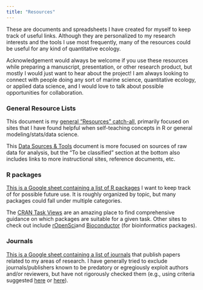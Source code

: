 ```yaml
---
title: "Resources"
---
```


These are documents and spreadsheets I have created for myself to keep track of useful links. Although they are personalized to my research interests and the tools I use most frequently, many of the resources could be useful for any kind of quantitative ecology.

Acknowledgement would always be welcome if you use these resources while preparing a manuscript, presentation, or other research product, but mostly I would just want to hear about the project! I am always looking to connect with people doing any sort of marine science, quantitative ecology, or applied data science, and I would love to talk about possible opportunities for collaboration.

### General Resource Lists

This document is my [general "Resources" catch-all,](https://docs.google.com/document/d/1E9UgTfEbDLPmLYCFdKHk1VEAPRffNQN5_mK38vRWmo0/edit?usp=sharing) primarily focused on sites that I have found helpful when self-teaching concepts in R or general modeling/stats/data science.

This [Data Sources & Tools](https://docs.google.com/document/d/1ymJEjSLO0InMS4XKCxf5qN7RJjjPcwYyzzeayQGFzPI/edit?usp=sharing) document is more focused on sources of raw data for analysis, but the "To be classified" section at the bottom also includes links to more instructional sites, reference documents, etc.

### R packages

[This is a Google sheet containing a list of R packages](https://docs.google.com/spreadsheets/d/1VI1THL5XEfAE6w_QdG3LwXXNv0n4hxj5AuL9GkQdmBE/edit?usp=sharing) I want to keep track of for possible future use. It is roughly organized by topic, but many packages could fall under multiple categories.

The [CRAN Task Views](https://cran.r-project.org/web/views/) are an amazing place to find comprehensive guidance on which packages are suitable for a given task. Other sites to check out include [rOpenSci](https://ropensci.org/)and [Bioconductor](https://www.bioconductor.org/) (for bioinformatics packages).

### Journals

[This is a Google sheet containing a list of journals](https://docs.google.com/spreadsheets/d/1n9ZFF5Ly2pTv8vZCwCjUSlpPPoCGFotpNwNNpyMa0Us/edit?usp=sharing) that publish papers related to my areas of research. I have generally tried to exclude journals/publishers known to be predatory or egregiously exploit authors and/or reviewers, but have not rigorously checked them (e.g., using criteria suggested [here](https://guides.lib.odu.edu/publish/predatory) or [here](https://mdanderson.libanswers.com/faq/405538)).

<!--# Meta-analysis -->
